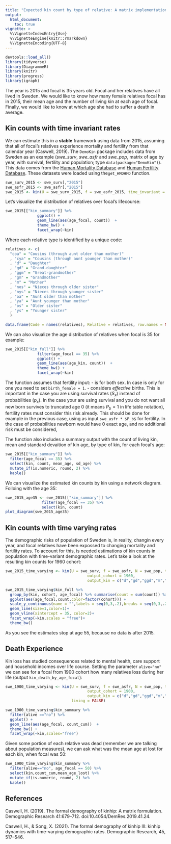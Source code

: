 ```yaml
---
title: "Expected kin count by type of relative: A matrix implementation"
output: 
  html_document:
    toc: true
vignette: >
  %\VignetteIndexEntry{Use}
  %\VignetteEngine{knitr::rmarkdown}
  %\VignetteEncoding{UTF-8}
---
```


```r
devtools::load_all()
library(tidyverse)
library(DiagrammeR)
library(knitr)
library(progress)
library(igraph)
```

The year is 2015 and focal is 35 years old. Focal and her relatives have all lived in Sweden. 
We would like to know how many female relatives focal has in 2015, their mean age and the number of living kin at each age of focal. Finally, we would like to know at which age she had to suffer a death in average.

## Kin counts with time invariant rates

We can estimate this in a **stable** framework using data from 2015, assuming that all of focal's relatives experience mortality and fertility from that calendar year (Caswell, 2019). The `DemoKin` package includes data from Sweden as an example (*swe_surv*, *swe_asfr* and *swe_pop*, matrix of age by year, with survival, fertility and population; type `data(package="DemoKin")`). This data comes from the [Human Mortality Database](https://www.mortality.org/) and [Human Fertility Database](https://www.humanfertility.org/). These datasets were loaded using the`get_HMDHFD` function. 

```r
swe_surv_2015 <- swe_surv[,"2015"]
swe_asfr_2015 <- swe_asfr[,"2015"]
swe_2015 <- kin(U = swe_surv_2015, f = swe_asfr_2015, time_invariant = TRUE)
```

Let's visualize the distribution of relatives over focal's lifecourse:

```r
swe_2015[["kin_summary"]] %>%
              ggplot() +
              geom_line(aes(age_focal, count))  +
              theme_bw() +
              facet_wrap(~kin)
```

Where each relative type is identified by a unique code:

```r

relatives <- c(
  "coa" = "Cousins (through aunt older than mother)"
  , "cya" = "Cousins (through aunt younger than mother)"
  , "d" = "Daughter"
  , "gd" = "Grand-daughter"
  , "ggm" = "Great-grandmother"
  , "gm" = "Grandmother"
  , "m" = "Mother"
  , "nos" = "Nieces through older sister"
  , "nys" = "Nieces through younger sister"
  , "oa" = "Aunt older than mother"
  , "ya" = "Aunt younger than mother"
  , "os" = "Older sister"
  , "ys" = "Younger sister"
  )

data.frame(Code = names(relatives), Relative = relatives, row.names = NULL) %>% kable()

```

We can also visualize the age distribution of relatives when focal is 35 for example:

```r
swe_2015[["kin_full"]] %>%
              filter(age_focal == 35) %>% 
              ggplot() +
              geom_line(aes(age_kin, count))  +
              theme_bw() +
              facet_wrap(~kin)
```

The function assumes that fertility input:
- is for both sex. In case is only for one you need to set `birth_female = 1`.
- considers *effective* births. This is important in the case you are using survival rates ($S_x$) instead of probabilities ($p_x$). In the case your are using survival and you do not want all new born survives to truncated age 0 (it means $P_b=1$ in life table notation), fertility rates must consider this risk already. This should be done for example in the previous case, using as input `swe_asfr * $P_b$` for fertility. In the case of probabilities newborn would have 0 exact age, and no additional risk must be considered,

The function also includes a summary output with the count of living kin, mean and standard devaition of kin age, by type of kin, for each focal's age:

```r
swe_2015[["kin_summary"]] %>% 
  filter(age_focal == 35) %>% 
  select(kin, count, mean_age, sd_age) %>% 
  mutate_if(is.numeric, round, 2) %>% 
  kable()
```

We can visualize the estimated kin counts by kin using a network diagram. Folloing with the age 35:

```r
swe_2015_age35 <- swe_2015[["kin_summary"]] %>% 
                filter(age_focal == 35) %>% 
                select(kin, count)
plot_diagram(swe_2015_age35)
```



## Kin counts with time varying rates

The demographic risks of population of Sweden is, in reality, changin every year, and focal relatives have been expossed to changing mortality and fertility rates.
To account for this, is needed estimations of kin counts in population with time-variant demographic rates. Let's take a look at the resulting kin counts for 1960 cohort:

```r
swe_2015_time_varying <- kin(U = swe_surv, f = swe_asfr, N = swe_pop, time_invariant =FALSE,
                                    output_cohort = 1960,
                                    output_kin = c("d","gd","ggd","m","gm","ggm"))

swe_2015_time_varying$kin_full %>%
  group_by(kin, cohort, age_focal) %>% summarise(count = sum(count)) %>%
  ggplot(aes(age_focal,count,color=factor(cohort))) +
  scale_y_continuous(name = "",labels = seq(0,3,.2),breaks = seq(0,3,.2))+
  geom_line(size=1,color=1)+
  geom_vline(xintercept = 35, color=2)+
  facet_wrap(~kin,scales = "free")+
  theme_bw()

```

As you see the estimates stop at age 55, because no data is after 2015.

## Death Experience

Kin loss has studied consequences related to mental health, care support and household incomes over life course. Setting the parameter `alive="no"` we can see for a focal from 1900 cohort how many relatives loss during her life (output `kin_death_by_age_focal`):

```r
swe_1900_time_varying <- kin(U = swe_surv, f = swe_asfr, N = swe_pop, time_invariant = FALSE,
                                    output_cohort = 1900,
                                    output_kin = c("d","gd","ggd","m","gm","ggm"),
                             living = FALSE)

swe_1900_time_varying$kin_summary %>%
  filter(alive =="no") %>%
  ggplot() +
  geom_line(aes(age_focal, count_cum))  +
  theme_bw() +
  facet_wrap(~kin,scales="free")
```

Given some portion of each relative was dead (remember we are talking about population measures), we can ask what was the mean age at lost for each kin, when focal was 50:

```r
swe_1900_time_varying$kin_summary %>% 
  filter(alive=="no", age_focal == 50) %>% 
  select(kin,count_cum,mean_age_lost) %>% 
  mutate_if(is.numeric, round, 2) %>% 
  kable()
```

## References

Caswell, H. (2019). The formal demography of kinhip: A matrix formulation. Demographic Research 41:679–712. doi:10.4054/DemRes.2019.41.24.

Caswell, H., & Song, X. (2021). The formal demography of kinhip III: kinhip dynamics with time-varying demographic rates. Demographic Research, 45, 517–546.
